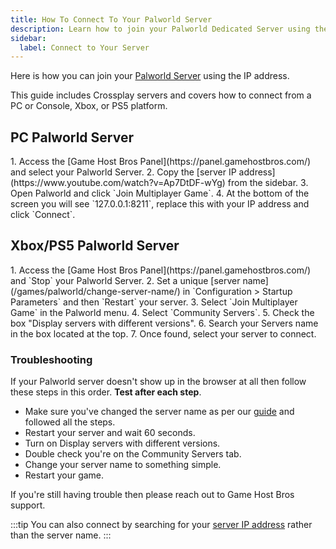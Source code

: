 ```yaml
---
title: How To Connect To Your Palworld Server
description: Learn how to join your Palworld Dedicated Server using the IP address.
sidebar:
  label: Connect to Your Server
---
```


Here is how you can join your [Palworld Server](https://www.gamehostbros.com/palworld-server-hosting/) using the IP address. 

This guide includes Crossplay servers and covers how to connect from a PC or Console, Xbox, or PS5 platform.

## PC Palworld Server 
<Steps>
1. Access the [Game Host Bros Panel](https://panel.gamehostbros.com/) and select your Palworld Server.
2. Copy the [server IP address](https://www.youtube.com/watch?v=Ap7DtDF-wYg) from the sidebar.
3. Open Palworld and click `Join Multiplayer Game`.
4. At the bottom of the screen you will see `127.0.0.1:8211`, replace this with your IP address and click `Connect`.
</Steps>

## Xbox/PS5 Palworld Server
<Steps>
1. Access the [Game Host Bros Panel](https://panel.gamehostbros.com/) and `Stop` your Palworld Server.
2. Set a unique [server name](/games/palworld/change-server-name/) in `Configuration > Startup Parameters` and then `Restart` your server.
3. Select `Join Multiplayer Game` in the Palworld menu.
4. Select `Community Servers`.
5. Check the box "Display servers with different versions".
6. Search your Servers name in the box located at the top.
7. Once found, select your server to connect.
</Steps>

### Troubleshooting

If your Palworld server doesn't show up in the browser at all then follow these steps in this order. **Test after each step**.

- Make sure you've changed the server name as per our [guide](https://guides.gamehostbros.com/games/palworld/change-server-name/) and followed all the steps.
- Restart your server and wait 60 seconds.
- Turn on Display servers with different versions.
- Double check you're on the Community Servers tab.
- Change your server name to something simple.
- Restart your game.

If you're still having trouble then please reach out to Game Host Bros support.

:::tip
You can also connect by searching for your [server IP address](https://www.youtube.com/watch?v=Ap7DtDF-wYg) rather than the server name.
:::
